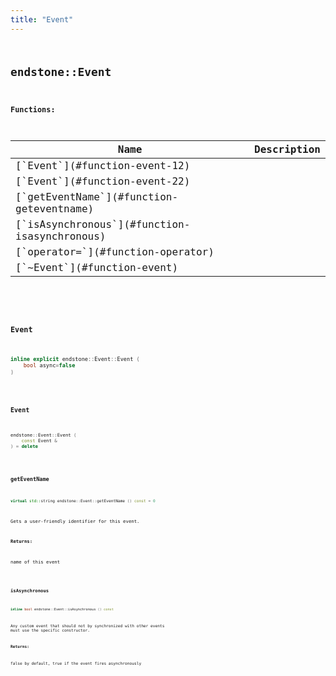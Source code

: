 ```yaml
---
title: "Event"
---
```


## <code className="doc-symbol doc-symbol-class"/> endstone::Event

















**Functions:**

<table>
<thead>
   <tr>
      <th>Name</th>
      <th>Description</th>
   </tr>
</thead>
<tbody>
<tr key="classendstone_1_1_event_1a28cca8d74920493b449d035540acf023">
    <td>[`Event`](#function-event-12)</td>
    <td></td>
</tr>
<tr key="classendstone_1_1_event_1a7199136ebb40e1441bc61e29f83c3cad">
    <td>[`Event`](#function-event-22)</td>
    <td></td>
</tr>
<tr key="classendstone_1_1_event_1a826fe74f9c4195a36a364b9aeeb321bb">
    <td>[`getEventName`](#function-geteventname)</td>
    <td></td>
</tr>
<tr key="classendstone_1_1_event_1ae89b54f63dc32b0c8797a59db69b6931">
    <td>[`isAsynchronous`](#function-isasynchronous)</td>
    <td></td>
</tr>
<tr key="classendstone_1_1_event_1a44a4ff424a8b690c01a2afe10ae68d8f">
    <td>[`operator=`](#function-operator)</td>
    <td></td>
</tr>
<tr key="classendstone_1_1_event_1a6aeaa8096baba90f8ace94106e0e05f3">
    <td>[`~Event`](#function-event)</td>
    <td></td>
</tr>
</tbody>
</table>

### <code className="doc-symbol doc-symbol-function"/> Event

```cpp
inline explicit endstone::Event::Event (
    bool async=false
) 
```


### <code className="doc-symbol doc-symbol-function"/> Event

```cpp
endstone::Event::Event (
    const Event &
) = delete
```


### <code className="doc-symbol doc-symbol-function"/> getEventName

```cpp
virtual std::string endstone::Event::getEventName () const = 0
```


Gets a user-friendly identifier for this event.




**Returns:**

name of this event 





        
### <code className="doc-symbol doc-symbol-function"/> isAsynchronous

```cpp
inline bool endstone::Event::isAsynchronous () const
```


Any custom event that should not by synchronized with other events must use the specific constructor.




**Returns:**

false by default, true if the event fires asynchronously 





        